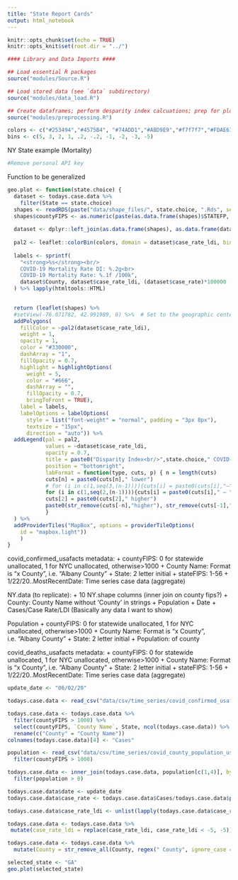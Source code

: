 ```yaml
---
title: "State Report Cards"
output: html_notebook
---
```




```r
knitr::opts_chunk$set(echo = TRUE)
knitr::opts_knit$set(root.dir = "../")
```

```r
#### Library and Data Imports ####

## Load essential R packages
source("modules/Source.R")

## Load stored data (see `data` subdirectory)
source("modules/data_load.R")

## Create dataframes; perform desparity index calcuations; prep for plotting
source("modules/preprocessing.R")

```

```r
colors <- c("#253494","#4575B4", "#74ADD1","#ABD9E9","#f7f7f7","#FDAE61","#F46D43", "#D73027", "#BD0026")
bins <- c(5, 3, 2, 1, .2, -.2, -1, -2, -3, -5)
```

NY State example (Mortality)
```r



#Remove personal API key
```

Function to be generalized

```r
geo.plot <- function(state.choice) {
  dataset <- todays.case.data %>%
    filter(State == state.choice)
  shapes <- readRDS(paste("data/shape_files/", state.choice, ".Rds", sep = ""))
  shapes$countyFIPS <- as.numeric(paste(as.data.frame(shapes)$STATEFP, as.data.frame(shapes)$COUNTYFP, sep = ''))
  
  dataset <- dplyr::left_join(as.data.frame(shapes), as.data.frame(dataset), by = c("countyFIPS" = "countyFIPS"))
  
  pal2 <- leaflet::colorBin(colors, domain = dataset$case_rate_ldi, bins = bins, reverse=FALSE)
    
  labels <- sprintf(
    "<strong>%s</strong><br/>
    COVID-19 Mortality Rate DI: %.2g<br>
    COVID-19 Mortality Rate: %.1f /100k",
    dataset$County, dataset$case_rate_ldi, (dataset$case_rate)*100000
  ) %>% lapply(htmltools::HTML)
  

  return (leaflet(shapes) %>%
  #setView(-76.071782, 42.991989, 6) %>%  # Set to the geographic center of NY
  addPolygons(
    fillColor = ~pal2(dataset$case_rate_ldi),
    weight = 1,
    opacity = 1,
    color = "#330000",
    dashArray = "1",
    fillOpacity = 0.7,
    highlight = highlightOptions(
      weight = 5,
      color = "#666",
      dashArray = "",
      fillOpacity = 0.7,
      bringToFront = TRUE),
    label = labels,
    labelOptions = labelOptions(
      style = list("font-weight" = "normal", padding = "3px 8px"),
      textsize = "15px",
      direction = "auto")) %>% 
  addLegend(pal = pal2, 
            values = ~dataset$case_rate_ldi, 
            opacity = 0.7, 
            title = paste0("Disparity Index<br/>",state.choice," COVID-19 Case Rates"),
            position = "bottomright",
            labFormat = function(type, cuts, p) { n = length(cuts) 
            cuts[n] = paste0(cuts[n]," lower") 
            # for (i in c(1,seq(3,(n-1)))){cuts[i] = paste0(cuts[i],"—")} 
            for (i in c(1,seq(2,(n-1)))){cuts[i] = paste0(cuts[i]," — ")} 
            cuts[2] = paste0(cuts[2]," higher") 
            paste0(str_remove(cuts[-n],"higher"), str_remove(cuts[-1],"—"))
            }
  ) %>%
  addProviderTiles("MapBox", options = providerTileOptions(
    id = "mapbox.light"))
    )
}

```

covid_confirmed_usafacts metadata:
+ countyFIPS: 0 for statewide unallocated, 1 for NYC unallocated, otherwise>1000
+ County Name: Format is "x County", i.e. "Albany County"
+ State: 2 letter initial
+ stateFIPS: 1-56
+ 1/22/20..MostRecentDate: Time series case data (aggregate)

NY.data (to replicate):
+ 10 NY.shape columns (inner join on county fips?)
+ County: County Name without 'County' in strings
+ Population
+ Date
+ Cases/Case Rate/LDI (Basically any data I want to show)

Population
+ countyFIPS: 0 for statewide unallocated, 1 for NYC unallocated, otherwise>1000
+ County Name: Format is "x County", i.e. "Albany County"
+ State: 2 letter initial
+ Population: of county

covid_deaths_usafacts metadata:
+ countyFIPS: 0 for statewide unallocated, 1 for NYC unallocated, otherwise>1000
+ County Name: Format is "x County", i.e. "Albany County"
+ State: 2 letter initial
+ stateFIPS: 1-56
+ 1/22/20..MostRecentDate: Time series case data (aggregate)


```r
update_date <- "06/02/20"

todays.case.data <- read_csv("data/csv/time_series/covid_confirmed_usafacts.csv") 

todays.case.data <- todays.case.data %>%
  filter(countyFIPS > 1000) %>%
  select(countyFIPS, `County Name`, State, ncol(todays.case.data)) %>%
  rename(c("County" = "County Name"))
colnames(todays.case.data)[4] <- "Cases"

population <- read_csv("data/csv/time_series/covid_county_population_usafacts.csv") %>%
  filter(countyFIPS > 1000)

todays.case.data <- inner_join(todays.case.data, population[c(1,4)], by=c("countyFIPS" = "countyFIPS")) %>%
  filter(population > 0)

todays.case.data$date <- update_date
todays.case.data$case_rate <- todays.case.data$Cases/todays.case.data$population

todays.case.data$case_rate_ldi <- unlist(lapply(todays.case.data$case_rate, FUN=function(x){-log(pUS.6.cases/x)})) 

todays.case.data <- todays.case.data %>%
 mutate(case_rate_ldi = replace(case_rate_ldi, case_rate_ldi < -5, -5))

todays.case.data <- todays.case.data %>%
  mutate(County = str_remove_all(County, regex(" County", ignore_case = T)))

```

```r
selected_state <- "GA"
geo.plot(selected_state)
```


